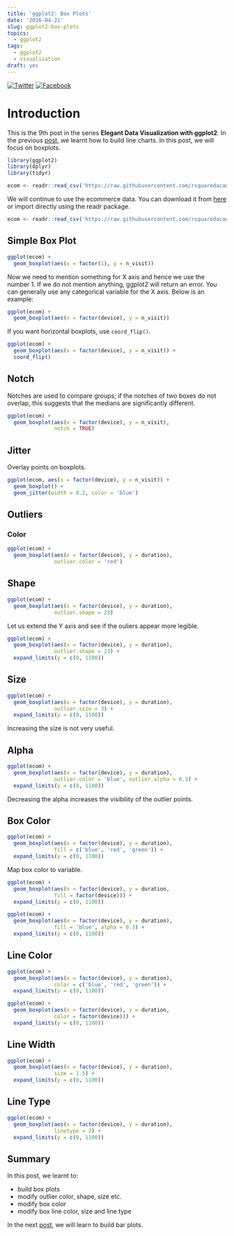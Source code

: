 ```yaml
---
title: 'ggplot2: Box Plots'
date: '2016-04-21'
slug: ggplot2-box-plots
topics:
  - ggplot2
tags:
  - ggplot2
  - visualization
draft: yes
---
```


[![Twitter](http://i.imgur.com/tXSoThF.png)](https://twitter.com/login?redirect_after_login=%2Fhome%3Fstatus)
[![Facebook](http://i.imgur.com/P3YfQoD.png)](https://www.facebook.com/sharer/sharer.php?u=)

# Introduction

This is the 9th post in the series **Elegant Data Visualization with ggplot2**. In the previous [post](https://rsquaredacademy.github.io/blog/post/ggplot2-line-graphs/), we learnt how to build line charts. In this post, we will focus on boxplots.

```r
library(ggplot2)
library(dplyr)
library(tidyr)
```

```r
ecom <- readr::read_csv('https://raw.githubusercontent.com/rsquaredacademy/datasets/master/web.csv')
```

We will continue to use the ecommerce data. You can download it from [here](https://github.com/rsquaredacademy/datasets/blob/master/web.csv) or import directly using the readr package.

```r
ecom <- readr::read_csv('https://raw.githubusercontent.com/rsquaredacademy/datasets/master/web.csv')
```

## Simple Box Plot

```r
ggplot(ecom) +
  geom_boxplot(aes(x = factor(1), y = n_visit))
```

Now we need to mention something for X axis and hence we use the number 1. If we do not mention anything, ggplot2 will return an error. You can generally use any categorical variable for the X axis. Below is an example:

```r
ggplot(ecom) +
  geom_boxplot(aes(x = factor(device), y = n_visit))
```

If you want horizontal boxplots, use `coord_flip()`. 

```r
ggplot(ecom) +
  geom_boxplot(aes(x = factor(device), y = n_visit)) +
  coord_flip()
```

## Notch

Notches are used to compare groups; if the notches of two boxes do not overlap, this suggests that the medians are significantly different.

```r
ggplot(ecom) +
  geom_boxplot(aes(x = factor(device), y = n_visit),
               notch = TRUE) 
```

## Jitter

Overlay points on boxplots.

```r
ggplot(ecom, aes(x = factor(device), y = n_visit)) +
  geom_boxplot() +
  geom_jitter(width = 0.2, color = 'blue')
```


## Outliers

### Color

```r
ggplot(ecom) +
  geom_boxplot(aes(x = factor(device), y = duration),
               outlier.color = 'red')
```

## Shape

```r
ggplot(ecom) +
  geom_boxplot(aes(x = factor(device), y = duration),
               outlier.shape = 23)
```

Let us extend the Y axis and see if the ouliers appear more legible.

```r
ggplot(ecom) +
  geom_boxplot(aes(x = factor(device), y = duration),
               outlier.shape = 23) +
  expand_limits(y = c(0, 1100))
```

## Size

```r
ggplot(ecom) +
  geom_boxplot(aes(x = factor(device), y = duration),
               outlier.size = 3) +
  expand_limits(y = c(0, 1100))
```

Increasing the size is not very useful.

## Alpha

```r
ggplot(ecom) +
  geom_boxplot(aes(x = factor(device), y = duration),
               outlier.color = 'blue', outlier.alpha = 0.3) +
  expand_limits(y = c(0, 1100))
```

Decreasing the alpha increases the visibility of the outlier points.

## Box Color

```r
ggplot(ecom) +
  geom_boxplot(aes(x = factor(device), y = duration),
               fill = c('blue', 'red', 'green')) +
  expand_limits(y = c(0, 1100))
```

Map box color to variable.

```r
ggplot(ecom) +
  geom_boxplot(aes(x = factor(device), y = duration,
               fill = factor(device))) +
  expand_limits(y = c(0, 1100))
```

```r
ggplot(ecom) +
  geom_boxplot(aes(x = factor(device), y = duration),
               fill = 'blue', alpha = 0.3) +
  expand_limits(y = c(0, 1100))
```

## Line Color

```r
ggplot(ecom) +
  geom_boxplot(aes(x = factor(device), y = duration),
               color = c('blue', 'red', 'green')) +
  expand_limits(y = c(0, 1100))
```

```r
ggplot(ecom) +
  geom_boxplot(aes(x = factor(device), y = duration,
               color = factor(device))) +
  expand_limits(y = c(0, 1100))
```


## Line Width

```r
ggplot(ecom) +
  geom_boxplot(aes(x = factor(device), y = duration),
               size = 1.5) +
  expand_limits(y = c(0, 1100))
```

## Line Type

```r
ggplot(ecom) +
  geom_boxplot(aes(x = factor(device), y = duration),
               linetype = 2) +
  expand_limits(y = c(0, 1100))
```

## Summary

In this post, we learnt to:

- build box plots
- modify outlier color, shape, size etc.
- modify box color
- modify box line color, size and line type

In the next [post](https://rsquaredacademy.github.io/blog/post/ggplot2-bar-plots/), we will learn to build bar plots.
